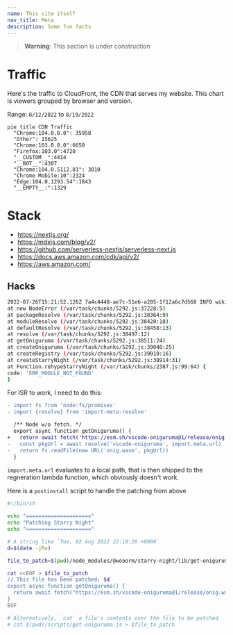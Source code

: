 ```yaml
---
name: This site itself
nav_title: Meta
description: Some fun facts
---
```


> **Warning**: This section is under construction

# Traffic

Here's the traffic to CloudFront, the CDN that serves my website. This
chart is viewers grouped by browser and version.

Range: `8/12/2022` to `8/19/2022`

```mermaid
pie title CDN Traffic
  "Chrome:104.0.0.0": 35958
  "Other": 15625
  "Chrome:103.0.0.0":6650
  "Firefox:103.0":4720
  "__CUSTOM__":4414
  "__BOT__":4307
  "Chrome:104.0.5112.81": 3010
  "Chrome Mobile:10":2324
  "Edge:104.0.1293.54":1843
  "__EMPTY__:":1329
```

# Stack

- https://nextjs.org/
- https://mdxjs.com/blog/v2/
- https://github.com/serverless-nextjs/serverless-next.js
- https://docs.aws.amazon.com/cdk/api/v2/
- https://aws.amazon.com/

## Hacks

```bash showLineNumbers
2022-07-26T15:21:52.126Z 7a4c4448-ae7c-51e6-a205-1f12a6c7d568 INFO wiki/[...slug].tsx getStaticProps error Error [ERR_MODULE_NOT_FOUND]: Cannot find package 'vscode-oniguruma' imported from /Users/kevin/repos/thekevinwang.com/node_modules/@wooorm/starry-night/lib/get-oniguruma.js
at new NodeError (/var/task/chunks/5292.js:37228:5)
at packageResolve (/var/task/chunks/5292.js:38364:9)
at moduleResolve (/var/task/chunks/5292.js:38420:18)
at defaultResolve (/var/task/chunks/5292.js:38458:13)
at resolve (/var/task/chunks/5292.js:38497:12)
at getOniguruma (/var/task/chunks/5292.js:38511:24)
at createOniguruma (/var/task/chunks/5292.js:39040:25)
at createRegistry (/var/task/chunks/5292.js:39010:16)
at createStarryNight (/var/task/chunks/5292.js:38914:31)
at Function.rehypeStarryNight (/var/task/chunks/2387.js:99:64) {
code: 'ERR_MODULE_NOT_FOUND'
}
```

For ISR to work, I need to do this:

```diff filename="./node_modules/@wooorm/starry-night/lib/get-oniguruma.js"
- import fs from 'node:fs/promises'
- import {resolve} from 'import-meta-resolve'

  /** Node w/o fetch. */
  export async function getOniguruma() {
+   return await fetch('https://esm.sh/vscode-oniguruma@1/release/onig.wasm')
-   const pkgUrl = await resolve('vscode-oniguruma', import.meta.url)
-   return fs.readFile(new URL('onig.wasm', pkgUrl))
  }
```

`import.meta.url` evaluates to a local path, that is then shipped to the
regneration lambda function, which obviously doesn't work.

Here is a `postinstall` script to handle the patching from above

```bash filename="./scripts/patch-starry-night.sh"
#!/bin/sh

echo "====================="
echo "Patching Starry Night"
echo "====================="

# A string like `Tue, 02 Aug 2022 22:10:26 +0000`
d=$(date -jRu)

file_to_patch=$(pwd)/node_modules/@wooorm/starry-night/lib/get-oniguruma.js

cat <<EOF > $file_to_patch
// This file has been patched; $d
export async function getOniguruma() {
  return await fetch("https://esm.sh/vscode-oniguruma@1/release/onig.wasm");
}
EOF

# Alternatively, `cat` a file's contents over the file to be patched
# cat $(pwd)/scripts/get-oniguruma.js > $file_to_patch
```
